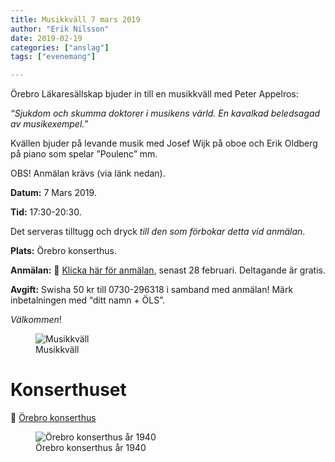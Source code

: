 ```yaml
---
title: Musikkväll 7 mars 2019
author: "Erik Nilsson"
date: 2019-02-19
categories: ["anslag"]
tags: ["evenemang"]

---
```


Örebro Läkaresällskap bjuder in till en musikkväll med Peter Appelros: 

_"Sjukdom och skumma doktorer i musikens värld. En kavalkad beledsagad av musikexempel.”_

Kvällen bjuder på levande musik med Josef Wijk på oboe och Erik Oldberg på piano som spelar ”Poulenc” mm.

OBS! Anmälan krävs (via länk nedan).

**Datum:** 7 Mars 2019. 

**Tid:** 17:30-20:30.

Det serveras tilltugg och dryck _till den som förbokar detta vid anmälan_.

**Plats:** Örebro konserthus.

**Anmälan:** &#x1F517; [Klicka här för anmälan](https://goo.gl/forms/OO9DtJ2zQk8HuDmp1), senast 28 februari. Deltagande är gratis.

**Avgift:** Swisha 50 kr till 0730-296318 i samband med anmälan! Märk inbetalningen med "ditt namn + ÖLS”.

_Välkommen_!

![Musikkväll](/media/2019-musikkvall.png)


# Konserthuset

&#x1F517;  [Örebro konserthus](http://www.orebrokonserthus.com/)

![Örebro konserthus år 1940](/media/orebro_konserthus_1940.jpg)

